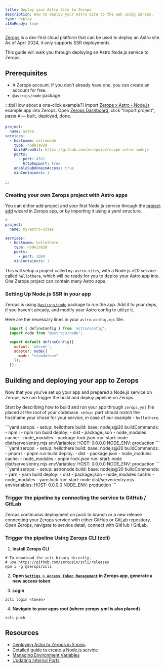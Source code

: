 ```yaml
---
title: Deploy your Astro Site to Zerops
description: How to deploy your Astro site to the web using Zerops.
type: deploy
i18nReady: true
---
```


[Zerops](https://zerops.io/) is a dev-first cloud platform that can be used to deploy an Astro site. As of April 2024, it only supports SSR deployments.

This guide will walk you through deploying an Astro Node.js service to Zerops.

## Prerequisites

- A Zerops account. If you don’t already have one, you can create an account for free.
- `@astrojs/node` package

:::tip[How about a one-click example?]
Import [Zerops x Astro - Node.js](https://github.com/zeropsio/recipe-astro-nodejs) example app into Zerops.
Open [Zerops Dashboard](https://app.zerops.io/dashboard/projects), click "Import project", paste ⬇️ — built, deployed, done.
```yaml
project:
  name: astro
services:
  - hostname: astronode
    type: nodejs@20
    buildFromGit: https://github.com/zeropsio/recipe-astro-nodejs
    ports:
      - port: 4321
        httpSupport: true
    enableSubdomainAccess: true
    minContainers: 1
```
:::

### Creating your own Zerops project with Astro apps

You can either add project and your first Node.js service through the [project add](https://app.zerops.io/dashboard/project-add) wizard in Zerops app, or by importing it using a yaml structure.

```yaml
#
project:
  name: my-astro-sites

services:
  - hostname: hellothere
    type: nodejs@20
    ports:
      - port: 3000
    minContainers: 1
```

This will setup a project called `my-astro-sites`, with a Node.js v20 service called `hellothere`, which will be ready for you to deploy your Astro app into. One Zerops project can contain many Astro apps.

### Setting Up Node.js SSR in your app
Zerops is using [`@astrojs/node`](/en/guides/integrations-guide/node/) package to run the app. Add it to your deps, if you haven't already, and modify your Astro config to utilize it.

Here are the necessary lines in your `astro.config.mjs` file:
```js title="astro.config.mjs"
  import { defineConfig } from 'astro/config';
  import node from "@astrojs/node";

  export default defineConfig({
    output: 'server',
    adapter: node({
      mode: "standalone"
    }),
  });
```

## Building and deploying your app to Zerops

Now that you you've set up your app and prepared a Node.js service on Zerops, we can trigger the build and deploy pipeline on Zerops.

Start by describing how to build and run your app through `zerops.yml` file placed at the root of your codebase. `setup:` part should match the hostname your chose for your service, in case of our example - `hellothere`.

  <PackageManagerTabs>
    <Fragment slot="npm">
    ```yaml
      zerops:
        - setup: hellothere
          build:
            base: nodejs@20
            buildCommands:
              - npm i
              - npm run build
            deploy:
              - dist
              - package.json
              - node_modules
            cache:
              - node_modules
              - package-lock.json
          run:
            start: node dist/server/entry.mjs
          envVariables:
            HOST: 0.0.0.0
            NODE_ENV: production
    ```
    </Fragment>
    <Fragment slot="pnpm">
    ```yaml
      zerops:
        - setup: hellothere
          build:
            base: nodejs@20
            buildCommands:
              - pnpm i
              - pnpm run build
            deploy:
              - dist
              - package.json
              - node_modules
            cache:
              - node_modules
              - pnpm-lock.json
          run:
            start: node dist/server/entry.mjs
          envVariables:
            HOST: 0.0.0.0
            NODE_ENV: production
    ```
    </Fragment>
    <Fragment slot="yarn">
    ```yaml
      zerops:
        - setup: astronode
          build:
            base: nodejs@20
            buildCommands:
              - yarn
              - yarn build
            deploy:
              - dist
              - package.json
              - node_modules
            cache:
              - node_modules
              - yarn.lock
          run:
            start: node dist/server/entry.mjs
          envVariables:
            HOST: 0.0.0.0
            NODE_ENV: production
    ```
    </Fragment>
  </PackageManagerTabs>

### Trigger the pipeline by connecting the service to GitHub / GitLab
Zerops continuous deployment on push to branch or a new release connecting your Zerops service with either GitHub or GitLab repository. Open Zerops, navigate to service detail, connect with GitHub / GitLab.


### Trigger the pipeline Using Zerops CLI (zcli)

1. **Install Zerops CLI**
```shell
# To download the zcli binary directly,
# use https://github.com/zeropsio/zcli/releases
npm i -g @zerops/zcli
```

2. **Open [`Settigs > Access Token Management`](https://app.zerops.io/settings/token-management) in Zerops app, generate a new access token**

3. **Login**
```shell
zcli login <token>
```

4. **Navigate to your apps root (where zerops.yml is also placed)**
```shell
zcli push
```

## Resources

- [Deploying Astro to Zerops in 3 mins](https://medium.com/@arjun.js/how-to-deploy-astro-to-zerops-4230816a62b4)
- [Detailed guide to create a Node.js service](https://docs.zerops.io/nodejs/how-to/create)
- [Managing Environment Variables](https://docs.zerops.io/nodejs/how-to/env-variables)
- [Updating Internal Ports](https://docs.zerops.io/nodejs/how-to/ports)
